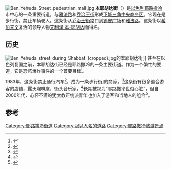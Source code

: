 [[File:Ben_Yehuda_Street_pedestrian_mall.jpg|thumb]]
'''本耶胡达街'''（{{lang-he|רחוב בן יהודה}}）是[[以色列|以色列]][[耶路撒冷|耶路撒冷]]市中心的一条重要街道，与[[雅法路|雅法路]]和[[乔治王街_(耶路撒冷)|乔治王街]]形成[[下城三角|下城三角]][[中央商务区|中央商务区]]。它现在是步行街，禁止车辆驶入。这条街从[[乔治王街_(耶路撒冷)|乔治王街]]路口到[[锡安广场|锡安广场]]和[[雅法路|雅法路]]。这条街以[[希伯来文|希伯来文]]复活的领导人物[[艾利泽·本-耶胡达|艾利泽·本-耶胡达]]而得名。

==历史==
[[File:Ben_Yehuda_street_during_Shabbat_(cropped).jpg|thumb]]的本耶胡达街]]
甚至在以色列复国之前，本耶胡达街已经是耶路撒冷的一条主要街道。作为一个繁忙的要道，它是恐怖爆炸事件的一个首要目标<ref>{{cite web |url=http://www.haaretz.com/print-edition/features/a-short-history-of-terror-1.76345 |title=A short history of terror |last=Sheleg |first=Yair |date=2001-12-03 |accessdate=2010-06-08 |publisher=[[Haaretz|Haaretz]] |archive-date=2014-04-01 |archive-url=https://web.archive.org/web/20140401113337/http://www.haaretz.com/print-edition/features/a-short-history-of-terror-1.76345 |dead-url=no }}</ref>。

1983年，这条街禁止通行汽车<ref>{{cite web|url=http://greenmap.org.il/site3_index.asp?BoardNum=1&SiteNum=170 |title=מדרחוב בן יהודה (Hebrew) |last= |first= |date= |accessdate=2010-06-08 |publisher=greenmap.org |deadurl=yes |archiveurl=https://web.archive.org/web/20110721143136/http://greenmap.org.il/site3_index.asp?BoardNum=1&SiteNum=170 |archivedate=2011-07-21 }}</ref>，成为一条步行街]的商家。<ref>{{cite web |url=http://www.fodors.com/world/africa-and-middle-east/israel/jerusalem/review-92433.html |title=Ben-Yehuda Street |last= |first= |year=2010 |accessdate=2010-06-09 |publisher=[[Fodor's|Fodor's]] |archive-url=https://web.archive.org/web/20110629124803/http://www.fodors.com/world/africa-and-middle-east/israel/jerusalem/review-92433.html |archive-date=2011-06-29 |dead-url=yes }}</ref>这条街有很多迎合游客的店铺，露天咖啡座，街头音乐家，<ref>{{cite web |url=http://www.gojerusalem.com/discover/item_64/Ben-Yehuda-Street |title=Ben Yehuda Street |last= |first= |date= |accessdate=2010-06-08 |publisher=gojerusalem.com |archive-date=2013-12-10 |archive-url=https://web.archive.org/web/20131210034918/http://www.gojerusalem.com/discover/item_64/Ben-Yehuda-Street |dead-url=yes }}</ref>长期被视为“耶路撒冷世俗心脏”，但自2000年代，心怀不满的[[犹太教正统派|犹太教正统派]]青年也加入了游客和当地人的组合<ref>{{Cite book |author1=Carmeli, Yoram S. |author2=Applbaum, Kalman |title=Consumption and Market Society in Israel |publisher=Berg Publishers |date=2004-04-24 |location= |pages= |url=http://books.google.com/books?id=KrQwlwiByN4C&pg=PA80&lpg=PA80&dq=ben+yehuda+street+secular+heart+lonely+planet&source=bl&ots=hG-7aXreNd&sig=MM5XclHg-sWLQV1iponoMxXIPdU&hl=en&ei=vckOTMGFCc-C_QaXjtXpDQ&sa=X&oi=book_result&ct=result&resnum=1&ved=0CBIQ6AEwAA#v=onepage&q=ben%20yehuda%20street%20secular%20heart%20lonely%20planet&f=false |doi= |id= |isbn= |access-date=2016-02-11 |archive-date=2014-06-09 |archive-url=https://web.archive.org/web/20140609040311/http://books.google.com/books?id=KrQwlwiByN4C&pg=PA80&lpg=PA80&dq=ben+yehuda+street+secular+heart+lonely+planet&source=bl&ots=hG-7aXreNd&sig=MM5XclHg-sWLQV1iponoMxXIPdU&hl=en&ei=vckOTMGFCc-C_QaXjtXpDQ&sa=X&oi=book_result&ct=result&resnum=1&ved=0CBIQ6AEwAA#v=onepage&q=ben%20yehuda%20street%20secular%20heart%20lonely%20planet&f=false |dead-url=no }}</ref>。

==参考==
{{Reflist}}
{{coord|31.7815|N|35.2176|E|scale:10000|display=title}}

[[Category:耶路撒冷街道|Category:耶路撒冷街道]]
[[Category:冠以人名的道路|Category:冠以人名的道路]]
[[Category:耶路撒冷旅游景点|Category:耶路撒冷旅游景点]]